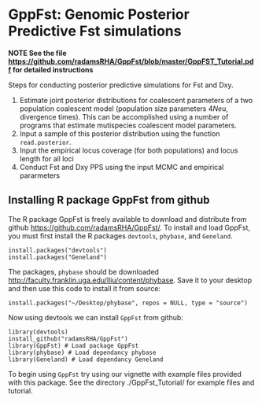# GppFst: Genomic Posterior Predictive Fst simulations  
**NOTE See the file <https://github.com/radamsRHA/GppFst/blob/master/GppFST_Tutorial.pdf> for detailed instructions**

Steps for conducting posterior predictive simulations for Fst and Dxy. 

1. Estimate joint posterior distributions for coalescent parameters of a two population coalescent model (population size parameters 4*Ne*u, divergence times). This can be accomplished using a number of programs that estimate mutispecies coalescent model parameters.
2. Input a sample of this posterior distribution using the function `read.posterior`.
3. Input the empirical locus coverage (for both populations) and locus length for all loci
4. Conduct Fst and Dxy PPS using the input MCMC and empirical pararmeters  

## Installing R package GppFst from github

The R package GppFst is freely available to download and distribute from github <https://github.com/radamsRHA/GppFst/>. To install and load GppFst, you must first install the R packages `devtools`, `phybase`, and `Geneland`.

```
install.packages("devtools")
install.packages("Geneland")
```
The packages, `phybase` should be downloaded <http://faculty.franklin.uga.edu/lliu/content/phybase>.  Save it to your desktop and then use this code to install it from source:

```
install.packages("~/Desktop/phybase", repos = NULL, type = "source")
```

Now using devtools we can install `GppFst` from github:

```
library(devtools)
install_github("radamsRHA/GppFst")
library(GppFst) # Load package GppFst
library(phybase) # Load dependancy phybase
library(Geneland) # Load dependancy Geneland
```


To begin using `GppFst` try using our vignette with example files provided with this package. See the directory ./GppFst_Tutorial/ for example files and tutorial. 


